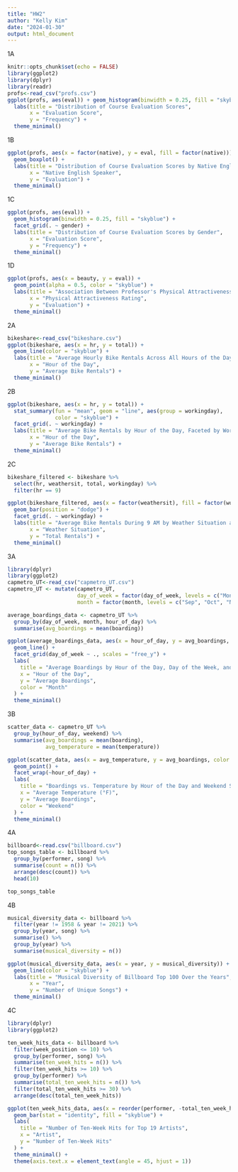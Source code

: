```yaml
---
title: "HW2"
author: "Kelly Kim"
date: "2024-01-30"
output: html_document
---
```


1A

```r
knitr::opts_chunk$set(echo = FALSE)
library(ggplot2)
library(dplyr)
library(readr)
profs<-read_csv("profs.csv")
ggplot(profs, aes(eval)) + geom_histogram(binwidth = 0.25, fill = "skyblue") +
  labs(title = "Distribution of Course Evaluation Scores",
       x = "Evaluation Score",
       y = "Frequency") +
  theme_minimal()
```

1B

```r
ggplot(profs, aes(x = factor(native), y = eval, fill = factor(native))) +
  geom_boxplot() +
  labs(title = "Distribution of Course Evaluation Scores by Native English Speaker Status",
       x = "Native English Speaker",
       y = "Evaluation") +
  theme_minimal()
```

1C

```r
ggplot(profs, aes(eval)) +
  geom_histogram(binwidth = 0.25, fill = "skyblue") +
  facet_grid(. ~ gender) +
  labs(title = "Distribution of Course Evaluation Scores by Gender",
       x = "Evaluation Score",
       y = "Frequency") +
  theme_minimal()

```

1D

```r
ggplot(profs, aes(x = beauty, y = eval)) +
  geom_point(alpha = 0.5, color = "skyblue") +
  labs(title = "Association Between Professor's Physical Attractiveness and Course Evaluations",
       x = "Physical Attractiveness Rating",
       y = "Evaluation") +
  theme_minimal()
```

2A

```r
bikeshare<-read_csv("bikeshare.csv")
ggplot(bikeshare, aes(x = hr, y = total)) +
  geom_line(color = "skyblue") +
  labs(title = "Average Hourly Bike Rentals Across All Hours of the Day",
       x = "Hour of the Day",
       y = "Average Bike Rentals") +
  theme_minimal()
```

2B

```r
ggplot(bikeshare, aes(x = hr, y = total)) +
  stat_summary(fun = "mean", geom = "line", aes(group = workingday),
               color = "skyblue") +
  facet_grid(. ~ workingday) +
  labs(title = "Average Bike Rentals by Hour of the Day, Faceted by Working Day",
       x = "Hour of the Day",
       y = "Average Bike Rentals") +
  theme_minimal()
```

2C

```r
bikeshare_filtered <- bikeshare %>%
  select(hr, weathersit, total, workingday) %>%
  filter(hr == 9)

ggplot(bikeshare_filtered, aes(x = factor(weathersit), fill = factor(workingday))) +
  geom_bar(position = "dodge") +
  facet_grid(. ~ workingday) +
  labs(title = "Average Bike Rentals During 9 AM by Weather Situation and Working Day",
       x = "Weather Situation",
       y = "Total Rentals") +
  theme_minimal()
```

3A

```r
library(dplyr)
library(ggplot2)
capmetro_UT<-read_csv("capmetro_UT.csv")
capmetro_UT <- mutate(capmetro_UT,
                      day_of_week = factor(day_of_week, levels = c("Mon", "Tue", "Wed", "Thu", "Fri", "Sat", "Sun")),
                      month = factor(month, levels = c("Sep", "Oct", "Nov")))

average_boardings_data <- capmetro_UT %>%
  group_by(day_of_week, month, hour_of_day) %>%
  summarise(avg_boardings = mean(boarding))

ggplot(average_boardings_data, aes(x = hour_of_day, y = avg_boardings, color = month)) +
  geom_line() +
  facet_grid(day_of_week ~ ., scales = "free_y") +
  labs(
    title = "Average Boardings by Hour of the Day, Day of the Week, and Month",
    x = "Hour of the Day",
    y = "Average Boardings",
    color = "Month"
  ) +
  theme_minimal()
```

3B

```r
scatter_data <- capmetro_UT %>%
  group_by(hour_of_day, weekend) %>%
  summarise(avg_boardings = mean(boarding),
            avg_temperature = mean(temperature))

ggplot(scatter_data, aes(x = avg_temperature, y = avg_boardings, color = weekend)) +
  geom_point() +
  facet_wrap(~hour_of_day) +
  labs(
    title = "Boardings vs. Temperature by Hour of the Day and Weekend Status",
    x = "Average Temperature (°F)",
    y = "Average Boardings",
    color = "Weekend"
  ) +
  theme_minimal()
```

4A

```r
billboard<-read.csv("billboard.csv")
top_songs_table <- billboard %>%
  group_by(performer, song) %>%
  summarise(count = n()) %>%
  arrange(desc(count)) %>%
  head(10)

top_songs_table
```

4B

```r
musical_diversity_data <- billboard %>%
  filter(year != 1958 & year != 2021) %>%  
  group_by(year, song) %>%
  summarise() %>%
  group_by(year) %>%
  summarise(musical_diversity = n())

ggplot(musical_diversity_data, aes(x = year, y = musical_diversity)) +
  geom_line(color = "skyblue") +
  labs(title = "Musical Diversity of Billboard Top 100 Over the Years",
       x = "Year",
       y = "Number of Unique Songs") +
  theme_minimal()
```

4C


```r
library(dplyr)
library(ggplot2)

ten_week_hits_data <- billboard %>%
  filter(week_position <= 10) %>%
  group_by(performer, song) %>%
  summarise(ten_week_hits = n()) %>%
  filter(ten_week_hits >= 10) %>%
  group_by(performer) %>%
  summarise(total_ten_week_hits = n()) %>%
  filter(total_ten_week_hits >= 30) %>%
  arrange(desc(total_ten_week_hits))

ggplot(ten_week_hits_data, aes(x = reorder(performer, -total_ten_week_hits), y = total_ten_week_hits)) +
  geom_bar(stat = "identity", fill = "skyblue") +
  labs(
    title = "Number of Ten-Week Hits for Top 19 Artists",
    x = "Artist",
    y = "Number of Ten-Week Hits"
  ) +
  theme_minimal() +
  theme(axis.text.x = element_text(angle = 45, hjust = 1))


```


